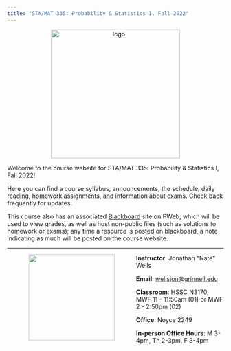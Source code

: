 ```yaml
---
title: "STA/MAT 335: Probability & Statistics I. Fall 2022"
---
```


<p style="text-align:center;">  <img    src ="img/bvtradeoff.png" alt = "logo" title="stat learning" width = "300"   />  </p>
Welcome to the course website for STA/MAT 335: Probability & Statistics I, Fall 2022! 

Here you can find a course syllabus, announcements, the schedule, daily reading, homework assignments, and information about exams. Check back frequently for updates.

This course also has an associated [Blackboard](https://pioneerweb.grinnell.edu/webapps/blackboard/execute/modulepage/view?course_id=_51282_1&cmp_tab_id=_45353_1) site on PWeb, which will be used to view grades, as well as host non-public files (such as solutions to homework or exams); any time a resource is posted on blackboard, a note indicating as much will be posted on the course website.


****************************************


<img align="left"  src="img/wells-jonathan.jpg" width = "200" style = "margin:0px 50px">

**Instructor**: Jonathan "Nate" Wells

**Email**: <wellsjon@grinnell.edu>

**Classroom**: HSSC N3170, MWF 11 - 11:50am (01) or MWF 2 - 2:50pm (02)

**Office**: Noyce 2249

**In-person Office Hours**: M 3-4pm, Th 2-3pm, F 3-4pm
